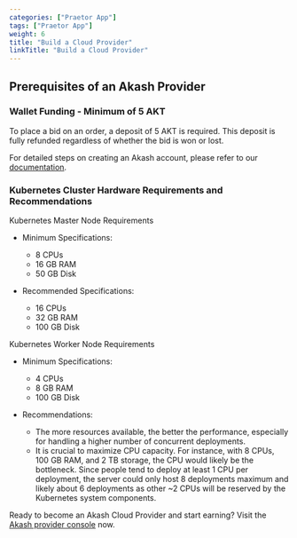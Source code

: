 ```yaml
---
categories: ["Praetor App"]
tags: ["Praetor App"]
weight: 6
title: "Build a Cloud Provider"
linkTitle: "Build a Cloud Provider"
---
```


## Prerequisites of an Akash Provider

### Wallet Funding - Minimum of 5 AKT

To place a bid on an order, a deposit of 5 AKT is required. This deposit is fully refunded regardless of whether the bid is won or lost.

For detailed steps on creating an Akash account, please refer to our [documentation](/docs/deployments/akash-cli/installation/).

### Kubernetes Cluster Hardware Requirements and Recommendations

Kubernetes Master Node Requirements

- Minimum Specifications:

  - 8 CPUs
  - 16 GB RAM
  - 50 GB Disk

- Recommended Specifications:

  - 16 CPUs
  - 32 GB RAM
  - 100 GB Disk

Kubernetes Worker Node Requirements

- Minimum Specifications:

  - 4 CPUs
  - 8 GB RAM
  - 100 GB Disk

- Recommendations:

  - The more resources available, the better the performance, especially for handling a higher number of concurrent deployments.
  - It is crucial to maximize CPU capacity. For instance, with 8 CPUs, 100 GB RAM, and 2 TB storage, the CPU would likely be the bottleneck. Since people tend to deploy at least 1 CPU per deployment, the server could only host 8 deployments maximum and likely about 6 deployments as other ~2 CPUs will be reserved by the Kubernetes system components.

Ready to become an Akash Cloud Provider and start earning? Visit the [Akash provider console](https://provider-console.akash.network/) now.
